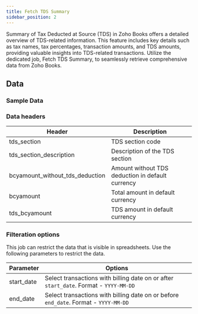 ```yaml
---
title: Fetch TDS Summary
sidebar_position: 2
---
```


Summary of Tax Deducted at Source (TDS) in Zoho Books offers a detailed overview of TDS-related information. This feature includes key details such as tax names, tax percentages, transaction amounts, and TDS amounts, providing valuable insights into TDS-related transactions. Utilize the dedicated job, Fetch TDS Summary, to seamlessly retrieve comprehensive data from Zoho Books.

<AddJob
  template="gsheet_zoho_books_db_get_tds_summary"
/>


## Data

### Sample Data

<Gsheet
  src="https://docs.google.com/spreadsheets/d/1-gX-uq5YrTW-6gQJYM-mNXitEOfJLTiQCvPtV8CR1Yc/edit#gid=373294347"
/>


### Data headers

| Header                         | Description                                          |
|--------------------------------|------------------------------------------------------|
| tds_section                    | TDS section code                                     |
| tds_section_description        | Description of the TDS section                       |
| bcyamount_without_tds_deduction| Amount without TDS deduction in default currency      |
| bcyamount                      | Total amount in default currency                      |
| tds_bcyamount                  | TDS amount in default currency                        |


### Filteration options

This job can restrict the data that is visible in spreadsheets. Use the following parameters to restrict the data.

| Parameter | Options |
|----|----|
| start_date | Select transactions with billing date on or after `start_date`. Format - `YYYY-MM-DD` |
| end_date | Select transactions with billing date on or before `end_date`. Format - `YYYY-MM-DD` |

<!---
## Others

### Similar jobs

Similar sort of data can be achieved by using get accounting transaction job and filtering it by invoice type. 

### Reports that use this job

Here are some of the report templates that use this job: 
-->
